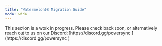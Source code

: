 ```yaml
---
title: "WatermelonDB Migration Guide"
mode: wide
---
```


<Info>
  This section is a work in progress. Please check back soon, or alternatively reach out to us on our Discord: [https://discord.gg/powersync ](https://discord.gg/powersync )
</Info>
